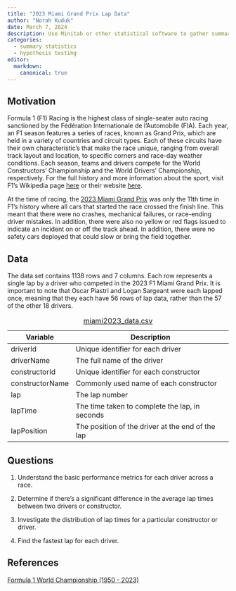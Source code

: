```yaml
---
title: "2023 Miami Grand Prix Lap Data"
author: "Norah Kuduk"
date: March 7, 2024
description: Use Minitab or other statistical software to gather summary statistics about the 2023 F1 Miami GP
categories:
  - summary statistics
  - hypothesis testing
editor:
  markdown: 
    canonical: true
---
```


## Motivation

Formula 1 (F1) Racing is the highest class of single-seater auto racing sanctioned by the Fédération Internationale de l'Automobile (FIA). Each year, an F1 season features a series of races, known as Grand Prix, which are held in a variety of countries and circuit types. Each of these circuits have their own characteristic's that make the race unique, ranging from overall track layout and location, to specific corners and race-day weather conditions. Each season, teams and drivers compete for the World Constructors' Championship and the World Drivers' Championship, respectively. For the full history and more information about the sport, visit F1's Wikipedia page [here](https://en.wikipedia.org/wiki/Formula_One){target="_blank"} or their website [here](https://www.formula1.com/){target="\"_blank"}.

At the time of racing, the [2023 Miami Grand Prix](https://en.wikipedia.org/wiki/2023_Miami_Grand_Prix){target="\"_blank"} was only the 11th time in F1's history where all cars that started the race crossed the finish line. This meant that there were no crashes, mechanical failures, or race-ending driver mistakes. In addition, there were also no yellow or red flags issued to indicate an incident on or off the track ahead. In addition, there were no safety cars deployed that could slow or bring the field together.

## Data

The data set contains 1138 rows and 7 columns. Each row represents a single lap by a driver who competed in the 2023 F1 Miami Grand Prix. It is important to note that Oscar Piastri and Logan Sargeant were each lapped once, meaning that they each have 56 rows of lap data, rather than the 57 of the other 18 drivers.

| Variable        | Description                                      |
|-----------------|--------------------------------------------------|
| driverId        | Unique identifier for each driver                |
| driverName      | The full name of the driver                      |
| constructorId   | Unique identifier for each constructor           |
| constructorName | Commonly used name of each constructor           |
| lap             | The lap number                                   |
| lapTime         | The time taken to complete the lap, in seconds   |
| lapPosition     | The position of the driver at the end of the lap |

: [miami2023_data.csv](../data/miami2023_data.csv)

## Questions

1.  Understand the basic performance metrics for each driver across a race.

2.  Determine if there's a significant difference in the average lap times between two drivers or constructor.

3.  Investigate the distribution of lap times for a particular constructor or driver.

4.  Find the fastest lap for each driver.

## References

[Formula 1 World Championship (1950 - 2023)](https://www.kaggle.com/datasets/rohanrao/formula-1-world-championship-1950-2020){target="_blank"}
